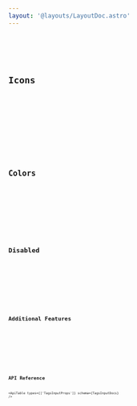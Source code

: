 ```yaml
---
layout: '@layouts/LayoutDoc.astro'
---
```




<Preview client:load>
	<Fragment slot="preview">
		<Example client:load />
	</Fragment>
	<Fragment slot="code">
		<Code code={ExampleRaw} lang="svelte" />
	</Fragment>
</Preview>

## Icons

<Preview client:load>
	<Fragment slot="preview">
		<ExampleIcons client:load />
	</Fragment>
	<Fragment slot="code">
		<Code code={ExampleIconsRaw} lang="svelte" />
	</Fragment>
</Preview>

## Colors

<Preview client:load>
	<Fragment slot="preview">
		<ExampleColors client:load />
	</Fragment>
	<Fragment slot="code">
		<Code code={ExampleColorsRaw} lang="svelte" />
	</Fragment>
</Preview>

## Disabled

<Preview client:load>
	<Fragment slot="preview">
		<ExampleDisabled client:load />
	</Fragment>
	<Fragment slot="code">
		<Code code={ExampleDisabledRaw} lang="svelte" />
	</Fragment>
</Preview>

## Additional Features

<Preview client:load>
	<Fragment slot="preview">
		<ExampleMisc client:load />
	</Fragment>
	<Fragment slot="code">
		<Code code={ExampleMiscRaw} lang="svelte" />
	</Fragment>
</Preview>

## API Reference

<ApiTable types={['TagsInputProps']} schema={TagsInputDocs} />
